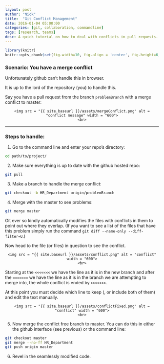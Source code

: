```yaml
---
layout: post
author: "Nick"
title:  "Git Conflict Management"
date: 2016-01-04 05:00:00
categories: [git, collaboration, commandline]
tags: [research, teams]
desc: A quick tutorial on how to deal with conflicts in pull requests. 
---
```


```r
library(knitr)
knitr::opts_chunk$set(fig.width=10, fig.align = 'center', fig.height=6, warning=FALSE, message=FALSE)
```

### Scenario: You have a merge conflict

Unfortunately github can't handle this in browser. 

It is up to the lord of the repository (you) to handle this. 

Say you have a pull request from the branch `problemBranch` with a merge conflict to master: 

<div style="text-align: center;">
    <img src = "{{ site.baseurl }}/assets/mergeConflict.png" alt = "conflict message" width = "600">
    <br>
</div>

---

### Steps to handle: 

1) Go to the command line and enter your repo's directory: 
  ```bash
  cd path/to/project/
  ```
2) Make sure everything is up to date with the github hosted repo: 
  ```bash
  git pull
  ```
3) Make a branch to handle the merge conflict:  
  ```bash
  git checkout -b HR_Department origin/problemBranch
  ```
4) Merge with the master to see problems: 
  ```bash
  git merge master
  ```
  Git ever so kindly automatically modifies the files with conflicts in them to point out where they overlap. (If you want to see a list of the files that have this problem simply run the command `git diff --name-only --diff-filter=U`.)
  
  Now head to the file (or files) in question to see the conflict. 

<div style="text-align: center;">
    <img src = "{{ site.baseurl }}/assets/conflict.png" alt = "conflict" width = "600">
    <br>
</div>

Starting at the `<<<<<<<` we have the line as it is in the new branch and after the `=======` we have the line as it is in the branch we are attempting to merge into, the whole conflict is ended by `>>>>>>>`. 

At this point you must decide which line to keep (, or include both of them) and edit the text manually. 

<div style="text-align: center;">
    <img src = "{{ site.baseurl }}/assets/conflictFixed.png" alt = "conflict" width = "600">
    <br>
</div>

5) Now merge the conflict free branch to master. 
  You can do this in either the github interface (see previous) or the command line:
  
```bash
git checkout master
git merge --no-ff HR_Department
git push origin master
```
  
6) Revel in the seamlessly modified code. 
